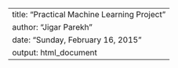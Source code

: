 ---
title: "Practical Machine Learning Project"
author: "Jigar Parekh"
date: "Sunday, February 16, 2015"
output: html_document
---